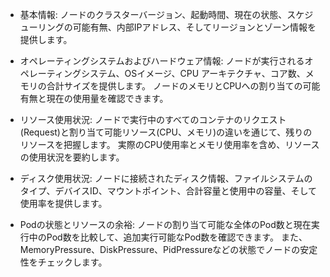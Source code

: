 - 基本情報: ノードのクラスターバージョン、起動時間、現在の状態、スケジューリングの可能有無、内部IPアドレス、そしてリージョンとゾーン情報を提供します。

- オペレーティングシステムおよびハードウェア情報: ノードが実行されるオペレーティングシステム、OSイメージ、CPU アーキテクチャ、コア数、メモリの合計サイズを提供します。 ノードのメモリとCPUへの割り当ての可能有無と現在の使用量を確認できます。

- リソース使用状況: ノードで実行中のすべてのコンテナのリクエスト(Request)と割り当て可能リソース(CPU、メモリ)の違いを通じて、残りのリソースを把握します。 実際のCPU使用率とメモリ使用率を含め、リソースの使用状況を要約します。

- ディスク使用状況: ノードに接続されたディスク情報、ファイルシステムのタイプ、デバイスID、マウントポイント、合計容量と使用中の容量、そして使用率を提供します。

- Podの状態とリソースの余裕: ノードの割り当て可能な全体のPod数と現在実行中のPod数を比較して、追加実行可能なPod数を確認できます。 また、MemoryPressure、DiskPressure、PidPressureなどの状態でノードの安定性をチェックします。
